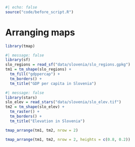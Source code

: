 ```r
#| echo: false
source("code/before_script.R")
```

# Arranging maps {#sec-arranging-maps}

<!-- tmap_grob? -->

```r
library(tmap)
```

```r
#| message: false
library(sf)
slo_regions = read_sf("data/slovenia/slo_regions.gpkg")
tm1 = tm_shape(slo_regions) +
  tm_fill("gdppercap") +
  tm_borders() +
  tm_title("GDP per capita in Slovenia")
```

```r
#| message: false
library(stars)
slo_elev = read_stars("data/slovenia/slo_elev.tif")
tm2 = tm_shape(slo_elev) +
  tm_raster() +
  tm_borders() +
  tm_title("Elevation in Slovenia")
```

<!-- nrow, -->
<!-- ncol -->

```r
tmap_arrange(tm1, tm2, nrow = 2)
```

<!-- widths, heights -->
<!-- any better example idea? -->

```r
tmap_arrange(tm1, tm2, nrow = 2, heights = c(0.8, 0.2))
```

<!-- reexplain asp -->

<!-- possibly add a tm_add_legend example plus a ref -->

<!-- tmap view mode (sync) -->
<!-- tmap_save -->
